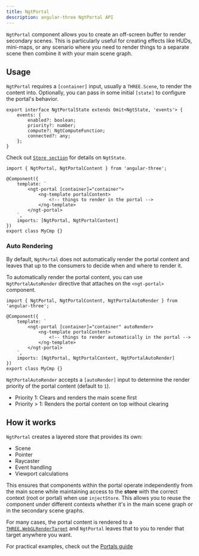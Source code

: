```yaml
---
title: NgtPortal
description: angular-three NgtPortal API
---
```


`NgtPortal` component allows you to create an off-screen buffer to render secondary scenes. This is particularly useful for creating effects like HUDs, mini-maps, or any scenario where you need to render things to a separate scene then combine it with your main scene graph.

## Usage

`NgtPortal` requires a `[container]` input, usually a `THREE.Scene`, to render the content into. Optionally, you can pass in some initial `[state]` to configure the portal's behavior.

```angular-ts
export interface NgtPortalState extends Omit<NgtState, 'events'> {
    events: {
        enabled?: boolean;
        priority?: number;
        compute?: NgtComputeFunction;
        connected?: any;
    };
}
```

Check out [`Store section`](./store) for details on `NgtState`.

```angular-ts
import { NgtPortal, NgtPortalContent } from 'angular-three';

@Component({
    template: `
        <ngt-portal [container]="container">
            <ng-template portalContent>
                <!-- things to render in the portal -->
            </ng-template>
        </ngt-portal>
    `,
    imports: [NgtPortal, NgtPortalContent]
})
export class MyCmp {}
```

### Auto Rendering

By default, `NgtPortal` does not automatically render the portal content and leaves that up to the consumers to decide when and where to render it.

To automatically render the portal content, you can use `NgtPortalAutoRender` directive that attaches on the `<ngt-portal>` component.

```angular-ts
import { NgtPortal, NgtPortalContent, NgtPortalAutoRender } from 'angular-three';

@Component({
    template: `
        <ngt-portal [container]="container" autoRender>
            <ng-template portalContent>
                <!-- things to render automatically in the portal -->
            </ng-template>
        </ngt-portal>
    `,
    imports: [NgtPortal, NgtPortalContent, NgtPortalAutoRender]
})
export class MyCmp {}
```

`NgtPortalAutoRender` accepts a `[autoRender]` input to determine the render priority of the portal content (default to `1`).

- Priority 1: Clears and renders the main scene first
- Priority > 1: Renders the portal content on top without clearing

## How it works

`NgtPortal` creates a layered store that provides its own:

- Scene
- Pointer
- Raycaster
- Event handling
- Viewport calculations

This ensures that components within the portal operate independently from the main scene while maintaining access to the **store** with the correct context (root or portal) when use `injectStore`. This allows you to reuse the component under different contexts whether it's in the main scene graph or in the secondary scene graphs.

For many cases, the portal content is rendered to a [`THREE.WebGLRenderTarget`](https://threejs.org/docs/index.html#api/en/renderers/WebGLRenderTarget) and `NgtPortal` leaves that to you to render that target anywhere you want.

For practical examples, check out the [Portals guide](/learn/advanced/portals)
